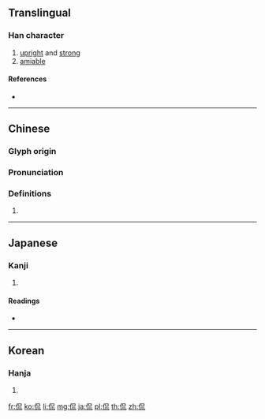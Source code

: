 {{character info/new}}
==Translingual==

===Han character===
{{Han char|rn=9|rad=人|as=06|sn=8|four=26210|canj=ORHU|ids=⿰亻⿱口𫶧}}

# [[upright]] and [[strong]]
# [[amiable]]

====References====
* {{Han ref|kx=0101.110|dkj=00577|dj=0214.040|hdz=10148.030|uh=4F83|ud=20355|bh=A8D4|bd=43220}}

----

==Chinese==
{{zh-forms}}

===Glyph origin===
{{Han etym}}

===Pronunciation===
{{zh-pron
|m=kǎn
|c=hon2
|mc=y
|oc=y
|ma=
|cat=a
}}

===Definitions===
{{zh-hanzi}}

# {{rfdef|lang=zh}}

----

==Japanese==

===Kanji===
{{ja-kanji|grade=|rs=人06}}

# {{defn|lang=ja|sort=人06}}

====Readings====
* {{ja-readings|on=[[かん]] (kan)|kun=[[つよい]] (tsuyoi)}}

----

==Korean==

===Hanja===
{{ko-hanja|hangeul=간|rv=gan|mr=kan}}

# {{defn|lang=ko|sort=人06}}

[[fr:侃]]
[[ko:侃]]
[[li:侃]]
[[mg:侃]]
[[ja:侃]]
[[pl:侃]]
[[th:侃]]
[[zh:侃]]